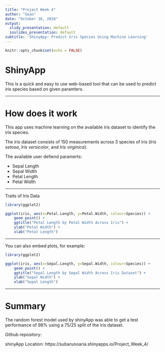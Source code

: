 ```yaml
---
title: "Project Week 4"
author: "Sean"
date: "October 16, 2018"
output:
  slidy_presentation: default
  ioslides_presentation: default
subtitle: 'ShinyApp: Predict Iris Species Using Machine Learning'
---
```


```r
knitr::opts_chunk$set(echo = FALSE)
```

# ShinyApp

This is a quick and easy to use web-based tool that can be used to predict iris species based on given paramters.

---

# How does it work

This app uses machine learning on the available iris dataset to identify the iris species.

The iris dataset consists of 150 measurements across 3 species of iris (*Iris setosa*, *Iris versicolor*, and *Iris virginica*).

The available user defiend paramerts:

* Sepal Length
* Sepal Width
* Petal Length
* Petal Width

---

Traits of Iris Data

```r
library(ggplot2)

ggplot(iris, aes(x=Petal.Length, y=Petal.Width, colour=Species)) +
    geom_point() +
    ggtitle("Petal Length by Petal Width Across Iris") +
    ylab("Petal Width") +
    xlab("Petal Length")

```

***

You can also embed plots, for example:

```r
library(ggplot2)

ggplot(iris, aes(x=Sepal.Length, y=Sepal.Width, colour=Species)) +
    geom_point() +
    ggtitle("Sepal Length by Sepal Width Across Iris Dataset") +
    ylab("Sepal Width") +
    xlab("Sepal Length")
```

---

# Summary

The random forest model used by shinyApp was able to get a test performance of 98% using a 75/25 split of the iris dataset. 

Github repository:

shinyApp Location: https://subarunoaria.shinyapps.io/Project_Week_4/

